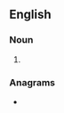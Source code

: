 ==English==

===Noun===
{{head|en|noun form}}

# {{plural of|en|cosmid}}

===Anagrams===
* {{anagrams|en|a=cdimoss|DISCOMs|discoms}}